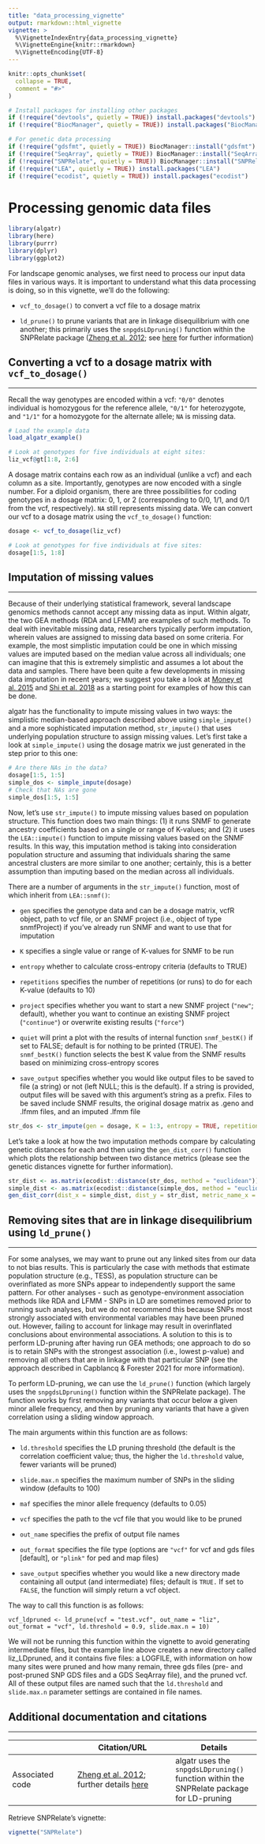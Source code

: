 ```yaml
---
title: "data_processing_vignette"
output: rmarkdown::html_vignette
vignette: >
  %\VignetteIndexEntry{data_processing_vignette}
  %\VignetteEngine{knitr::rmarkdown}
  %\VignetteEncoding{UTF-8}
---
```


```r
knitr::opts_chunk$set(
  collapse = TRUE,
  comment = "#>"
)
```

```r
# Install packages for installing other packages
if (!require("devtools", quietly = TRUE)) install.packages("devtools")
if (!require("BiocManager", quietly = TRUE)) install.packages("BiocManager")

# For genetic data processing
if (!require("gdsfmt", quietly = TRUE)) BiocManager::install("gdsfmt")
if (!require("SeqArray", quietly = TRUE)) BiocManager::install("SeqArray")
if (!require("SNPRelate", quietly = TRUE)) BiocManager::install("SNPRelate")
if (!require("LEA", quietly = TRUE)) install.packages("LEA")
if (!require("ecodist", quietly = TRUE)) install.packages("ecodist")
```

# Processing genomic data files

```r
library(algatr)
library(here)
library(purrr)
library(dplyr)
library(ggplot2)
```

For landscape genomic analyses, we first need to process our input data files in various ways. It is important to understand what this data processing is doing, so in this vignette, we'll do the following:

-   `vcf_to_dosage()` to convert a vcf file to a dosage matrix

-   `ld_prune()` to prune variants that are in linkage disequilibrium with one another; this primarily uses the `snpgdsLDpruning()` function within the SNPRelate package ([Zheng et al. 2012](https://academic.oup.com/bioinformatics/article/28/24/3326/245844); see [here](https://www.bioconductor.org/packages/release/bioc/manuals/SNPRelate/man/SNPRelate.pdf) for further information)

## Converting a vcf to a dosage matrix with `vcf_to_dosage()`

------------------------------------------------------------------------

Recall the way genotypes are encoded within a vcf: `"0/0"` denotes individual is homozygous for the reference allele, `"0/1"` for heterozygote, and `"1/1"` for a homozygote for the alternate allele; `NA` is missing data.

```r
# Load the example data
load_algatr_example()

# Look at genotypes for five individuals at eight sites:
liz_vcf@gt[1:8, 2:6]
```

A dosage matrix contains each row as an individual (unlike a vcf) and each column as a site. Importantly, genotypes are now encoded with a single number. For a diploid organism, there are three possibilities for coding genotypes in a dosage matrix: 0, 1, or 2 (corresponding to 0/0, 1/1, and 0/1 from the vcf, respectively). `NA` still represents missing data. We can convert our vcf to a dosage matrix using the `vcf_to_dosage()` function:

```r
dosage <- vcf_to_dosage(liz_vcf)

# Look at genotypes for five individuals at five sites:
dosage[1:5, 1:8]
```

## Imputation of missing values

------------------------------------------------------------------------

Because of their underlying statistical framework, several landscape genomics methods cannot accept any missing data as input. Within algatr, the two GEA methods (RDA and LFMM) are examples of such methods. To deal with inevitable missing data, researchers typically perform imputation, wherein values are assigned to missing data based on some criteria. For example, the most simplistic imputation could be one in which missing values are imputed based on the median value across all individuals; one can imagine that this is extremely simplistic and assumes a lot about the data and samples. There have been quite a few developments in missing data imputation in recent years; we suggest you take a look at [Money et al. 2015](https://doi.org/10.1534/g3.115.021667) and [Shi et al. 2018](https://doi.org/10.1159/000489758) as a starting point for examples of how this can be done.

algatr has the functionality to impute missing values in two ways: the simplistic median-based approach described above using `simple_impute()` and a more sophisticated imputation method, `str_impute()` that uses underlying population structure to assign missing values. Let's first take a look at `simple_impute()` using the dosage matrix we just generated in the step prior to this one:

```r
# Are there NAs in the data?
dosage[1:5, 1:5]
simple_dos <- simple_impute(dosage)
# Check that NAs are gone
simple_dos[1:5, 1:5]
```

Now, let's use `str_impute()` to impute missing values based on population structure. This function does two main things: (1) it runs SNMF to generate ancestry coefficients based on a single or range of K-values; and (2) it uses the `LEA::impute()` function to impute missing values based on the SNMF results. In this way, this imputation method is taking into consideration population structure and assuming that individuals sharing the same ancestral clusters are more similar to one another; certainly, this is a better assumption than imputing based on the median across all individuals.

There are a number of arguments in the `str_impute()` function, most of which inherit from `LEA::snmf()`:

-   `gen` specifies the genotype data and can be a dosage matrix, vcfR object, path to vcf file, or an SNMF project (i.e., object of type snmfProject) if you've already run SNMF and want to use that for imputation

-   `K` specifies a single value or range of K-values for SNMF to be run

-   `entropy` whether to calculate cross-entropy criteria (defaults to TRUE)

-   `repetitions` specifies the number of repetitions (or runs) to do for each K-value (defaults to 10)

-   `project` specifies whether you want to start a new SNMF project (`"new"`; default), whether you want to continue an existing SNMF project (`"continue"`) or overwrite existing results (`"force"`)

-   `quiet` will print a plot with the results of internal function `snmf_bestK()` if set to FALSE; default is for nothing to be printed (TRUE). The `snmf_bestK()` function selects the best K value from the SNMF results based on minimizing cross-entropy scores

-   `save_output` specifies whether you would like output files to be saved to file (a string) or not (left NULL; this is the default). If a string is provided, output files will be saved with this argument's string as a prefix. Files to be saved include SNMF results, the original dosage matrix as .geno and .lfmm files, and an imputed .lfmm file

```r
str_dos <- str_impute(gen = dosage, K = 1:3, entropy = TRUE, repetitions = 3, quiet = FALSE, save_output = NULL)
```

Let's take a look at how the two imputation methods compare by calculating genetic distances for each and then using the `gen_dist_corr()` function which plots the relationship between two distance metrics (please see the genetic distances vignette for further information).

```r
str_dist <- as.matrix(ecodist::distance(str_dos, method = "euclidean"))
simple_dist <- as.matrix(ecodist::distance(simple_dos, method = "euclidean"))
gen_dist_corr(dist_x = simple_dist, dist_y = str_dist, metric_name_x = "simple", metric_name_y = "SNMF")
```

## Removing sites that are in linkage disequilibrium using `ld_prune()`

------------------------------------------------------------------------

For some analyses, we may want to prune out any linked sites from our data to not bias results. This is particularly the case with methods that estimate population structure (e.g., TESS), as population structure can be overinflated as more SNPs appear to independently support the same pattern. For other analyses - such as genotype-environment association methods like RDA and LFMM - SNPs in LD are sometimes removed prior to running such analyses, but we do not recommend this because SNPs most strongly associated with environmental variables may have been pruned out. However, failing to account for linkage may result in overinflated conclusions about environmental associations. A solution to this is to perform LD-pruning after having run GEA methods; one approach to do so is to retain SNPs with the strongest association (i.e., lowest p-value) and removing all others that are in linkage with that particular SNP (see the approach described in Capblancq & Forester 2021 for more information).

To perform LD-pruning, we can use the `ld_prune()` function (which largely uses the `snpgdsLDpruning()` function within the SNPRelate package). The function works by first removing any variants that occur below a given minor allele frequency, and then by pruning any variants that have a given correlation using a sliding window approach.

The main arguments within this function are as follows:

-   `ld.threshold` specifies the LD pruning threshold (the default is the correlation coefficient value; thus, the higher the `ld.threshold` value, fewer variants will be pruned)

-   `slide.max.n` specifies the maximum number of SNPs in the sliding window (defaults to 100)

-   `maf` specifies the minor allele frequency (defaults to 0.05)

-   `vcf` specifies the path to the vcf file that you would like to be pruned

-   `out_name` specifies the prefix of output file names

-   `out_format` specifies the file type (options are `"vcf"` for vcf and gds files [default], or `"plink"` for ped and map files)

-   `save_output` specifies whether you would like a new directory made containing all output (and intermediate) files; default is `TRUE.` If set to `FALSE`, the function will simply return a vcf object.

The way to call this function is as follows:

`vcf_ldpruned <- ld_prune(vcf = "test.vcf", out_name = "liz", out_format = "vcf", ld.threshold = 0.9, slide.max.n = 10)`

We will not be running this function within the vignette to avoid generating intermediate files, but the example line above creates a new directory called liz_LDpruned, and it contains five files: a LOGFILE, with information on how many sites were pruned and how many remain, three gds files (pre- and post-pruned SNP GDS files and a GDS SeqArray file), and the pruned vcf. All of these output files are named such that the `ld.threshold` and `slide.max.n` parameter settings are contained in file names.

## Additional documentation and citations

------------------------------------------------------------------------

|                 | Citation/URL                                                                                                                                                                                           | Details                                                                                  |
|-------------------|-----------------------------|-------------------------|
| Associated code | [Zheng et al. 2012](https://academic.oup.com/bioinformatics/article/28/24/3326/245844); further details [here](https://www.bioconductor.org/packages/release/bioc/manuals/SNPRelate/man/SNPRelate.pdf) | algatr uses the `snpgdsLDpruning()` function within the SNPRelate package for LD-pruning |

Retrieve SNPRelate's vignette:

```r
vignette("SNPRelate")
```
